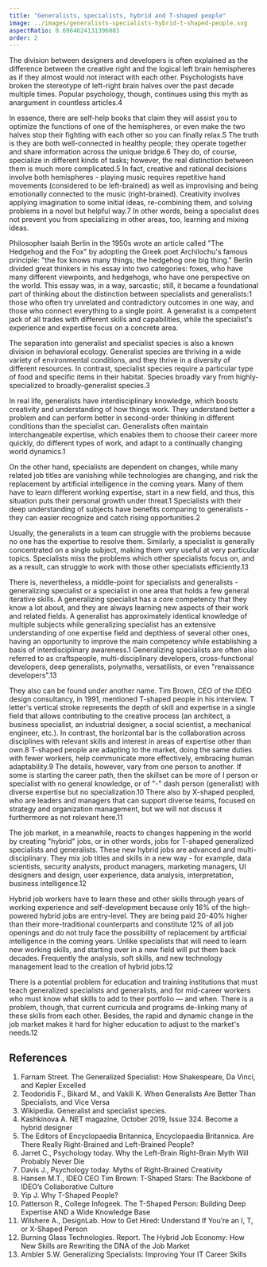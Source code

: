 ```yaml
---
title: "Generalists, specialists, hybrid and T-shaped people"
image: ../images/generalists-specialists-hybrid-t-shaped-people.svg
aspectRatio: 0.6964624131396083
order: 2
---
```


The division between designers and developers is often explained as the
difference between the creative right and the logical left brain hemispheres as
if they almost would not interact with each other. Psychologists have broken the
stereotype of left-right brain halves over the past decade multiple times.
Popular psychology, though, continues using this myth as anargument in countless
articles.<ref>4</ref>

In essence, there are self-help books that claim they will assist you to
optimize the functions of one of the hemispheres, or even make the two halves
stop their fighting with each other so you can finally relax.<ref>5</ref> The
truth is they are both well-connected in healthy people; they operate together
and share information across the unique bridge.<ref>6</ref> They do, of course,
specialize in different kinds of tasks; however, the real distinction between
them is much more complicated.<ref>5</ref> In fact, creative and rational
decisions involve both hemispheres - playing music requires repetitive hand
movements (considered to be left-brained) as well as improvising and being
emotionally connected to the music (right-brained). Creativity involves applying
imagination to some initial ideas, re-combining them, and solving problems in a
novel but helpful way.<ref>7</ref> In other words, being a specialist does not
prevent you from specializing in other areas, too, learning and mixing ideas.

Philosopher Isaiah Berlin in the 1950s wrote an article called "The Hedgehog and
the Fox" by adopting the Greek poet Archilochu's famous principle: "the fox
knows many things; the hedgehog one big thing." Berlin divided great thinkers in
his essay into two categories: foxes, who have many different viewpoints, and
hedgehogs, who have one perspective on the world. This essay was, in a way,
sarcastic; still, it became a foundational part of thinking about the
distinction between specialists and generalists:<ref>1</ref> those who often try
unrelated and contradictory outcomes in one way, and those who connect
everything to a single point. A generalist is a competent jack of all trades
with different skills and capabilities, while the specialist's experience and
expertise focus on a concrete area.

The separation into generalist and specialist species is also a known division
in behavioral ecology. Generalist species are thriving in a wide variety of
environmental conditions, and they thrive in a diversity of different resources.
In contrast, specialist species require a particular type of food and specific
items in their habitat. Species broadly vary from highly-specialized to
broadly-generalist species.<ref>3</ref>

In real life, generalists have interdisciplinary knowledge, which boosts
creativity and understanding of how things work. They understand better a
problem and can perform better in second-order thinking in different conditions
than the specialist can. Generalists often maintain interchangeable expertise,
which enables them to choose their career more quickly, do different types of
work, and adapt to a continually changing world dynamics.<ref>1</ref>

On the other hand, specialists are dependent on changes, while many related job
titles are vanishing while technologies are changing, and risk the replacement
by artificial intelligence in the coming years. Many of them have to learn
different working expertise, start in a new field, and thus, this situation puts
their personal growth under threat.<ref>1</ref> Specialists with their deep
understanding of subjects have benefits comparing to generalists - they can
easier recognize and catch rising opportunities.<ref>2</ref>

Usually, the generalists in a team can struggle with the problems because no one
has the expertise to resolve them. Similarly, a specialist is generally
concentrated on a single subject, making them very useful at very particular
topics. Specialists miss the problems which other specialists focus on, and as a
result, can struggle to work with those other specialists
efficiently.<ref>13</ref>

There is, nevertheless, a middle-point for specialists and generalists -
generalizing specialist or a specialist in one area that holds a few general
iterative skills. A generalizing specialist has a core competency that they know
a lot about, and they are always learning new aspects of their work and related
fields. A generalist has approximately identical knowledge of multiple subjects
while generalizing specialist has an extensive understanding of one expertise
field and depthless of several other ones, having an opportunity to improve the
main competency while establishing a basis of interdisciplinary
awareness.<ref>1</ref> Generalizing specialists are often also referred to as
craftspeople, multi-disciplinary developers, cross-functional developers, deep
generalists, polymaths, versatilists, or even "renaissance
developers".<ref>13</ref>

They also can be found under another name. Tim Brown, CEO of the IDEO design
consultancy, in 1991, mentioned T-shaped people in his interview. T letter's
vertical stroke represents the depth of skill and expertise in a single field
that allows contributing to the creative process (an architect, a business
specialist, an industrial designer, a social scientist, a mechanical engineer,
etc.). In contrast, the horizontal bar is the collaboration across disciplines
with relevant skills and interest in areas of expertise other than
own.<ref>8</ref> T-shaped people are adapting to the market, doing the same
duties with fewer workers, help communicate more effectively, embracing human
adaptability.<ref>9</ref> The details, however, vary from one person to another.
If some is starting the career path, then the skillset can be more of I person
or specialist with no general knowledge, or of "-" dash person (generalist) with
diverse expertise but no specialization.<ref>10</ref> There also by X-shaped
peopled, who are leaders and managers that can support diverse teams, focused on
strategy and organization management, but we will not discuss it furthermore as
not relevant here.<ref>11</ref>

The job market, in a meanwhile, reacts to changes happening in the world by
creating "hybrid" jobs, or in other words, jobs for T-shaped generalized
specialists and generalists. These new hybrid jobs are advanced and
multi-disciplinary. They mix job titles and skills in a new way - for example,
data scientists, security analysts, product managers, marketing managers, UI
designers and design, user experience, data analysis, interpretation, business
intelligence.<ref>12</ref>

Hybrid job workers have to learn these and other skills through years of working
experience and self-development because only 16% of the high-powered hybrid jobs
are entry-level. They are being paid 20-40% higher than their more-traditional
counterparts and constitute 12% of all job openings and do not truly face the
possibility of replacement by artificial intelligence in the coming years.
Unlike specialists that will need to learn new working skills, and starting over
in a new field will put them back decades. Frequently the analysis, soft skills,
and new technology management lead to the creation of hybrid jobs.<ref>12</ref>

There is a potential problem for education and training institutions that must
teach generalized specialists and generalists, and for mid-career workers who
must know what skills to add to their portfolio — and when. There is a problem,
though, that current curricula and programs de-linking many of these skills from
each other. Besides, the rapid and dynamic change in the job market makes it
hard for higher education to adjust to the market's needs.<ref>12</ref>

## References

1. <refLink href="https://fs.blog/2017/11/generalized-specialist/">
     Farnam Street. The Generalized Specialist: How Shakespeare, Da Vinci, and
     Kepler Excelled
   </refLink>
2. <refLink href="https://hbr.org/2018/07/when-generalists-are-better-than-specialists-and-vice-versa">
     Teodoridis F., Bikard M., and Vakili K. When Generalists Are Better Than
     Specialists, and Vice Versa
   </refLink>
3. <refLink href="https://en.wikipedia.org/wiki/Generalist_and_specialist_species">
     Wikipedia. Generalist and specialist species.
   </refLink>
4. Kashkinova A. NET magazine, October 2019, Issue 324. Become a hybrid designer
5. <refLink href="https://www.britannica.com/story/are-there-really-right-brained-and-left-brained-people">
     The Editors of Encyclopaedia Britannica, Encyclopaedia Britannica. Are
     There Really Right-Brained and Left-Brained People?
   </refLink>
6. <refLink href="https://www.psychologytoday.com/us/blog/brain-myths/201206/why-the-left-brain-right-brain-myth-will-probably-never-die">
     Jarret C., Psychology today. Why the Left-Brain Right-Brain Myth Will
     Probably Never Die
   </refLink>
7. <refLink href="https://www.psychologytoday.com/us/blog/tracking-wonder/201203/myths-right-brained-creativity">
     Davis J., Psychology today. Myths of Right-Brained Creativity
   </refLink>
8. <refLink href="https://chiefexecutive.net/ideo-ceo-tim-brown-t-shaped-stars-the-backbone-of-ideoaes-collaborative-culture__trashed/">
     Hansen M.T., IDEO CEO Tim Brown: T-Shaped Stars: The Backbone of IDEO’s
     Collaborative Culture
   </refLink>
9. <refLink href="https://medium.com/@jchyip/why-t-shaped-people-e8706198e437">
     Yip J. Why T-Shaped People?
   </refLink>
10. <refLink href="https://collegeinfogeek.com/become-t-shaped-person/">
      Patterson R., College Infogeek. The T-Shaped Person: Building Deep
      Expertise AND a Wide Knowledge Base
    </refLink>
11. <refLink href="https://trydesignlab.com/blog/how-to-get-hired-understand-if-youre-an-i-t-or-x-s/">
      Wilshere A., DesignLab. How to Get Hired: Understand If You’re an I, T, or
      X-Shaped Person
    </refLink>
12. <refLink href="https://www.burning-glass.com/wp-content/uploads/hybrid_jobs_2019_final.pdf">
      Burning Glass Technologies. Report. The Hybrid Job Economy: How New Skills
      are Rewriting the DNA of the Job Market
    </refLink>
13. <refLink href="http://agilemodeling.com/essays/generalizingSpecialists.htm">
      Ambler S.W. Generalizing Specialists: Improving Your IT Career Skills
    </refLink>
